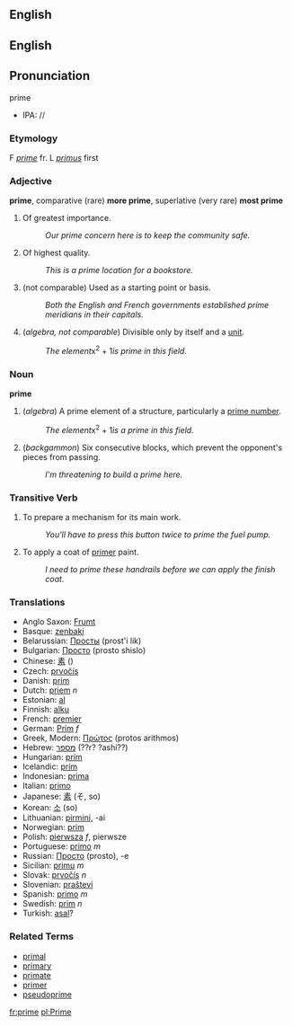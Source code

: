 ==English==
==English==
==Pronunciation==
prime
*IPA: //

=== Etymology ===
F ''[[prime]]'' fr. L ''[[primus]]'' first
===Adjective===
'''prime''', comparative (rare) '''more prime''', superlative (very rare) '''most prime'''

# Of greatest importance.
#: ''Our prime concern here is to keep the community safe.''
# Of highest quality.
#: ''This is a prime location for a bookstore.''
# (not comparable) Used as a starting point or basis.
#: ''Both the English and French governments established prime meridians in their capitals.''
# (''algebra, not comparable'') Divisible only by itself and a [[unit]].
#: ''The element ''x<sup>2</sup> + 1'' is prime in this field.''


===Noun===
'''prime'''

# (''algebra'') A prime element of a structure, particularly a [[prime number]].
#: ''The element ''x<sup>2</sup> + 1'' is a prime in this field.''
# (''backgammon'') Six consecutive blocks, which prevent the opponent's pieces from passing.
#: ''I'm threatening to build a prime here.''

===Transitive Verb===
# To prepare a mechanism for its main work.
#: ''You'll have to press this button twice to prime the fuel pump.''
# To apply a coat of [[primer]] paint.
#: ''I need to prime these handrails before we can apply the finish coat.''

===Translations===

*Anglo Saxon: [[Frumt]]
*Basque: [[zenbaki]]
*Belarussian: [[Просты]] (prost'i lik)
*Bulgarian: [[Просто]] (prosto shislo)
*Chinese: [[素]] ()
*Czech: [[prvočís]]
*Danish: [[prim]]
*Dutch: [[priem]] ''n''
*Estonian: [[al]]
*Finnish: [[alku]]
*French: [[premier]]
*German: [[Prim]] ''f''
*Greek, Modern: [[Πρώτος]] (protos arithmos)
*Hebrew: [[מספר]] (??r? ?ashi??)
*Hungarian: [[prím]]
*Icelandic: [[prím]]
*Indonesian: [[prima]]
*Italian: [[primo]]
*Japanese: [[素]] (そ, so)
*Korean: [[소]] (so)
*Lithuanian: [[pirmini]], -ai
*Norwegian: [[prim]]
*Polish: [[pierwsza]] ''f'', pierwsze<!-- ''''-->
*Portuguese: [[primo]] ''m''
*Russian: [[Просто]] (prosto), -e
*Sicilian: [[primu]] ''m''
*Slovak: [[prvočís]] ''n''
*Slovenian: [[praštevi]]
*Spanish: [[primo]] ''m''
*Swedish: [[prim]] ''n''
*Turkish: [[asal]]?

===Related Terms===
*[[primal]]
*[[primary]]
*[[primate]]
*[[primer]]
*[[pseudoprime]]

[[fr:prime]]
[[pl:Prime]]